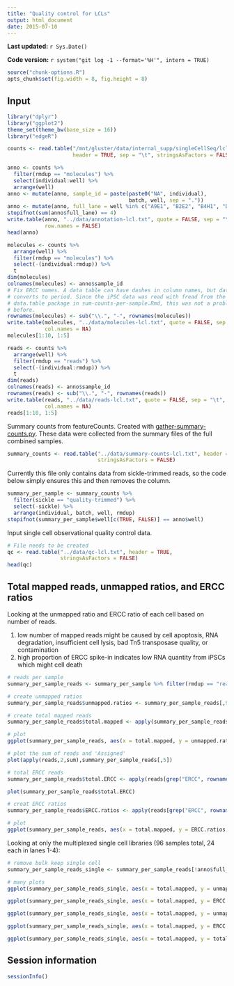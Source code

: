 ```yaml
---
title: "Quality control for LCLs"
output: html_document
date: 2015-07-10
---
```


**Last updated:** `r Sys.Date()`

**Code version:** `r system("git log -1 --format='%H'", intern = TRUE)`

```r
source("chunk-options.R")
opts_chunk$set(fig.width = 8, fig.height = 8)
```

## Input

```r
library("dplyr")
library("ggplot2")
theme_set(theme_bw(base_size = 16))
library("edgeR")
```

```r
counts <- read.table("/mnt/gluster/data/internal_supp/singleCellSeq/lcl/gene-counts-lcl.txt",
                     header = TRUE, sep = "\t", stringsAsFactors = FALSE)
```

```r
anno <- counts %>%
  filter(rmdup == "molecules") %>%
  select(individual:well) %>%
  arrange(well)
anno <- mutate(anno, sample_id = paste(paste0("NA", individual),
                                       batch, well, sep = "."))
anno <- mutate(anno, full_lane = well %in% c("A9E1", "B2E2", "B4H1", "D2H2"))
stopifnot(sum(anno$full_lane) == 4)
write.table(anno, "../data/annotation-lcl.txt", quote = FALSE, sep = "\t",
            row.names = FALSE)
head(anno)
```

```r
molecules <- counts %>%
  arrange(well) %>%
  filter(rmdup == "molecules") %>%
  select(-(individual:rmdup)) %>%
  t
dim(molecules)
colnames(molecules) <- anno$sample_id
# Fix ERCC names. A data table can have dashes in column names, but data frame
# converts to period. Since the iPSC data was read with fread from the
# data.table package in sum-counts-per-sample.Rmd, this was not a problem
# before.
rownames(molecules) <- sub("\\.", "-", rownames(molecules))
write.table(molecules, "../data/molecules-lcl.txt", quote = FALSE, sep = "\t",
            col.names = NA)
molecules[1:10, 1:5]
```

```r
reads <- counts %>%
  arrange(well) %>%
  filter(rmdup == "reads") %>%
  select(-(individual:rmdup)) %>%
  t
dim(reads)
colnames(reads) <- anno$sample_id
rownames(reads) <- sub("\\.", "-", rownames(reads))
write.table(reads, "../data/reads-lcl.txt", quote = FALSE, sep = "\t",
            col.names = NA)
reads[1:10, 1:5]
```

Summary counts from featureCounts.
Created with [gather-summary-counts.py](https://github.com/jdblischak/singleCellSeq/blob/master/code/gather-summary-counts.py).
These data were collected from the summary files of the full combined samples.

```r
summary_counts <- read.table("../data/summary-counts-lcl.txt", header = TRUE,
                             stringsAsFactors = FALSE)
```

Currently this file only contains data from sickle-trimmed reads, so the code below simply ensures this and then removes the column.

```r
summary_per_sample <- summary_counts %>%
  filter(sickle == "quality-trimmed") %>%
  select(-sickle) %>%
  arrange(individual, batch, well, rmdup)
stopifnot(summary_per_sample$well[c(TRUE, FALSE)] == anno$well)
```

Input single cell observational quality control data.

```r
# File needs to be created
qc <- read.table("../data/qc-lcl.txt", header = TRUE,
                 stringsAsFactors = FALSE)
head(qc)
```

## Total mapped reads, unmapped ratios, and ERCC ratios

Looking at the unmapped ratio and ERCC ratio of each cell based on number of reads.

1. low number of mapped reads might be caused by cell apoptosis, RNA degradation, insufficient cell lysis, bad Tn5 transposase quality, or contamination
2. high proportion of ERCC spike-in indicates low RNA quantity from iPSCs which might cell death

```r
# reads per sample
summary_per_sample_reads <- summary_per_sample %>% filter(rmdup == "reads")

# create unmapped ratios
summary_per_sample_reads$unmapped.ratios <- summary_per_sample_reads[,9]/apply(summary_per_sample_reads[,5:13],1,sum)

# create total mapped reads
summary_per_sample_reads$total.mapped <- apply(summary_per_sample_reads[,5:8],1,sum)

# plot
ggplot(summary_per_sample_reads, aes(x = total.mapped, y = unmapped.ratios, col = as.factor(individual), shape = as.factor(batch))) + geom_point(size = 3, alpha = 0.5)

# plot the sum of reads and 'Assigned'
plot(apply(reads,2,sum),summary_per_sample_reads[,5])

# total ERCC reads 
summary_per_sample_reads$total.ERCC <- apply(reads[grep("ERCC", rownames(reads)), ],2,sum)

plot(summary_per_sample_reads$total.ERCC)

# creat ERCC ratios
summary_per_sample_reads$ERCC.ratios <- apply(reads[grep("ERCC", rownames(reads)), ],2,sum)/apply(summary_per_sample_reads[,5:8],1,sum)

# plot
ggplot(summary_per_sample_reads, aes(x = total.mapped, y = ERCC.ratios, col = as.factor(individual), shape = as.factor(batch))) + geom_point(size = 3, alpha = 0.5)
```

Looking at only the multiplexed single cell libraries (96 samples total, 24 each in lanes 1-4):

```r
# remove bulk keep single cell
summary_per_sample_reads_single <- summary_per_sample_reads[!anno$full_lane, ]

# many plots
ggplot(summary_per_sample_reads_single, aes(x = total.mapped, y = unmapped.ratios, col = as.factor(individual), shape = as.factor(batch))) + geom_point(size = 3, alpha = 0.5) + xlab("Number of mapped reads") + ylab("Umapped reads ratio")

ggplot(summary_per_sample_reads_single, aes(x = total.mapped, y = ERCC.ratios, col = as.factor(individual), shape = as.factor(batch))) + geom_point(size = 3, alpha = 0.5) + xlab("Number of mapped reads") + ylab("Spike-in reads ratio")

ggplot(summary_per_sample_reads_single, aes(x = total.mapped, y = unmapped.ratios, col = as.factor(individual), shape = as.factor(batch))) + geom_point(size = 3, alpha = 0.5) + facet_grid(individual ~ batch) + theme(axis.text.x = element_text(angle = 90, hjust = 0.9, vjust = 0.5))

ggplot(summary_per_sample_reads_single, aes(x = total.mapped, y = ERCC.ratios, col = as.factor(individual), shape = as.factor(batch))) + geom_point(size = 3, alpha = 0.5) + facet_grid(individual ~ batch) + theme(axis.text.x = element_text(angle = 90, hjust = 0.9, vjust = 0.5))

ggplot(summary_per_sample_reads_single, aes(x = total.mapped, y = total.ERCC, col = as.factor(individual), shape = as.factor(batch))) + geom_point(size = 3, alpha = 0.5) + facet_grid(individual ~ batch) + theme(axis.text.x = element_text(angle = 90, hjust = 0.9, vjust = 0.5))
```

## Session information

```r
sessionInfo()
```
